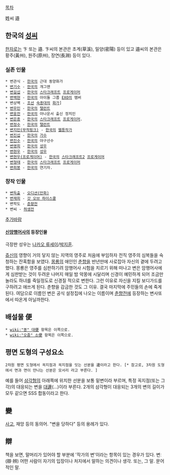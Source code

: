 [[목차]]

姓씨  邉

== 한국의 [[성]]씨 == 
[[한자]]로는 卞 또는 邉. 卞씨의 본관은 초계(草溪), 밀양(密陽) 등이 있고 邉씨의 본관은 황주(黃州), 원주(原州), 장연(長淵) 등이 있다.


=== 실존 인물 ===
 
 * 변관식 - [[한국]]의 근대 동양화가
 * [[변기수]] - [[한국]]의 개그맨
 * [[변길섭]] - [[한국]]의 [[스타크래프트]] [[프로게이머]]
 * [[백현|변백현]] - [[한국]]의 아이돌 그룹 [[EXO]]의 멤버
 * 변상벽 - [[조선]] [[숙종]]대의 [[화가]]]
 * [[변우민]] - [[한국]]의 [[탤런트]]
 * [[변웅전]] - [[한국]]의 아나운서 출신 정치인
 * [[변은종]] - [[한국]]의 [[스타크래프트]] [[프로게이머]].
 * [[변정수]] - [[한국]]의 [[탤런트]]
 * [[실질객관동화|변지민(무적핑크)]] - [[한국]]의 [[웹툰작가]]
 * [[변진섭]] - [[한국]]의 [[가수]]
 * [[변진수]] - [[한국]]의 야구선수
 * [[변영희]] - [[한국]]의 [[성우]]
 * [[변현우]] - [[한국]]의 [[성우]]
 * [[변현우(프로게이머)]] - [[한국]]의 [[스타크래프트2]] [[프로게이머]]
 * [[변형태]] - [[한국]]의 [[스타크래프트]] [[프로게이머]]
 * [[변희봉]] - [[한국]]의 연기자.
=== 창작 인물 ===

 * [[변득출]] - [[오디션(만화)]]
 * [[갓 오브 하이스쿨/등장인물#s-3|변재희]] - [[갓 오브 하이스쿨]]
 * 변학도 - [[춘향전]]
 * 변씨 - [[허생전]]


[[추가바람]]
==== [[신암행어사]]의 등장인물 ====
극장판 성우는 [[나카오 류세이]]/[[박조호|박지훈]].

[[쥬신]]의 영향이 거의 닿지 않는 지역의 영주로 처음에 부임하자 전직 영주의 심복들을 숙청하는 잔혹함을 보였다. [[몽룡]]의 애인인 [[춘향]]을 반년만에 사로잡아 자신의 곁에 두려고 했다.
몽룡은 영주를 심판하기려 암행어사 시험을 치르기 위해 떠나고 변은 암행어사에게 심판받는 것이 두려운 나머지 매일 밤 악몽에 시달리며 신경이 예민하게 되어 조금만 놀라도 하녀를 죽일정도로 신경질 적으로 변한다. 그런 이유로 자신을 지킬 보디가드를 구하려고 애쓰게 된다. 춘향을 감금한 것도 그 이유. 결국 마지막에 주민들의 손에 죽게 된다.
여담으로 이름인 변은 공식 설정집에 나오는 이름이며 [[춘향전]]에 등장하는 변사또에서 따온게 아닐까한다.

== 배설물 便  ==
 * [[wiki:"똥" 대便]] 항목은 이쪽으로.
 * [[wiki:"오줌" 소便]] 항목은 이쪽으로.

== 평면 도형의 구성요소 ==

 2차원 평면 도형에서 꼭지점과 꼭지점을 잇는 선분을 邊이라고 한다. [* 참고로, 3차원 도형에서 면과 면이 만나는 선분은 모서리 라고 부른다. ]
예를 들어 [[삼각형]]의 아래쪽에 위치한 선분을 보통 밑변이라 부르며, 특정 꼭지점(또는 그 각)의 대응되는 변을 [[대邊]](...)이라 부른다. 2개의 삼각형이 대응되는 3개의 변의 길이가 모두 같으면 SSS 합동이라고 한다.

== 變 ==
[[사고]], 재앙 등의 동의어. "변을 당하다" 등의 용례가 있다.


== 辯 ==
책을 보면, 말머리가 있어야 할 부분에 '작가의 변'이라는 항목이 있는 경우가 있다. 
변ː (辯·辨) 어떤 사람이 자기의 입장이나 처지에서 말하는 의견이나 생각. 또는, 그 말. 문어적인 말.
